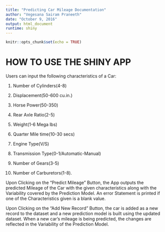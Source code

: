 ```yaml
---
title: "Predicting Car Mileage Documentation"
author: "Vegesana Sairam Praneeth"
date: "October 9, 2016"
output: html_document
runtime: shiny
---
```


```r
knitr::opts_chunk$set(echo = TRUE)
```

# HOW TO USE THE SHINY APP
Users can input the following characteristics of a Car:

1. Number of Cylinders(4-8)

2. Displacement(50-600 cu.in.) 

3. Horse Power(50-350)

4. Rear Axle Ratio(2-5)

5. Weight(1-6 Mega lbs)

6. Quarter Mile time(10-30 secs)

7. Engine Type(V/S)

8. Transmission Type(0-1/Automatic-Manual)

9. Number of Gears(3-5) 

10. Number of Carburetors(1-8).

Upon Clicking on the "Predict Mileage" Button, the App outputs the predicted Mileage of the Car with the given characteristics along with the Variability covered by the Prediction Model. An error Statement is printed if one of the Characteristics given is a blank value.

Upon Clicking on the "Add New Record" Button, the car is added as a new record to the dataset and a new prediction model is built using the updated dataset. When a new car's mileage is being predicted, the changes are reflected in the Variability of the Prediction Model.